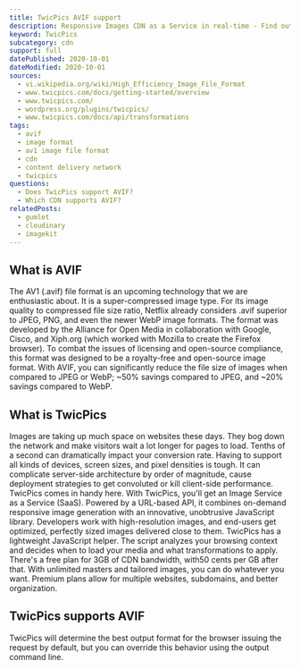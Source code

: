 ```yaml
---
title: TwicPics AVIF support
description: Responsive Images CDN as a Service in real-time - Find out how you can use AVIF images in TwicPics.
keyword: TwicPics
subcategory: cdn
support: full
datePublished: 2020-10-01
dateModified: 2020-10-01
sources:
  - vi.wikipedia.org/wiki/High_Efficiency_Image_File_Format
  - www.twicpics.com/docs/getting-started/overview
  - www.twicpics.com/
  - wordpress.org/plugins/twicpics/
  - www.twicpics.com/docs/api/transformations
tags:
  - avif
  - image format
  - av1 image file format
  - cdn
  - content delivery network
  - twicpics
questions:
  - Does TwicPics support AVIF?
  - Which CDN supports AVIF?
relatedPosts:
  - gumlet
  - cloudinary
  - imagekit
---
```


## What is AVIF

The AV1 (.avif) file format is an upcoming technology that we are enthusiastic about. It is a super-compressed image type. For its image quality to compressed file size ratio, Netflix already considers .avif superior to JPEG, PNG, and even the newer WebP image formats. The format was developed by the Alliance for Open Media in collaboration with Google, Cisco, and Xiph.org (which worked with Mozilla to create the Firefox browser). To combat the issues of licensing and open-source compliance, this format was designed to be a royalty-free and open-source image format. With AVIF, you can significantly reduce the file size of images when compared to JPEG or WebP; ~50% savings compared to JPEG, and ~20% savings compared to WebP.

## What is TwicPics

Images are taking up much space on websites these days. They bog down the network and make visitors wait a lot longer for pages to load. Tenths of a second can dramatically impact your conversion rate. Having to support all kinds of devices, screen sizes, and pixel densities is tough. It can complicate server-side architecture by order of magnitude, cause deployment strategies to get convoluted or kill client-side performance. TwicPics comes in handy here. With TwicPics, you'll get an Image Service as a Service (SaaS). Powered by a URL-based API, it combines on-demand responsive image generation with an innovative, unobtrusive JavaScript library. Developers work with high-resolution images, and end-users get optimized, perfectly sized images delivered close to them. TwicPics has a lightweight JavaScript helper. The script analyzes your browsing context and decides when to load your media and what transformations to apply. There's a free plan for 3GB of CDN bandwidth, with50 cents per GB after that. With unlimited masters and tailored images, you can do whatever you want. Premium plans allow for multiple websites, subdomains, and better organization.

## TwicPics supports AVIF

TwicPics will determine the best output format for the browser issuing the request by default, but you can override this behavior using the output command line.
